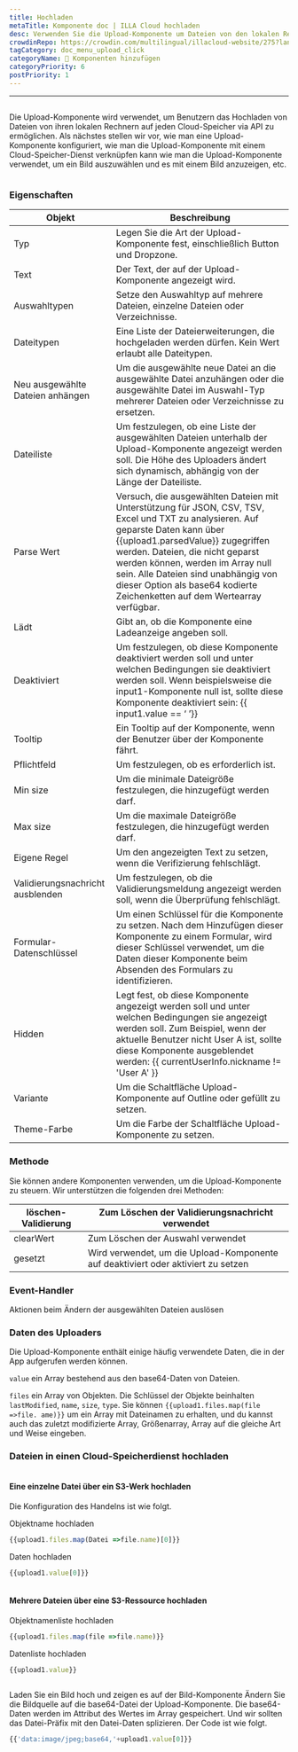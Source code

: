```yaml
---
title: Hochladen
metaTitle: Komponente doc | ILLA Cloud hochladen
desc: Verwenden Sie die Upload-Komponente um Dateien von den lokalen Rechnern auf jeden Cloud-Speicher hochzuladen
crowdinRepo: https://crowdin.com/multilingual/illacloud-website/275?languages=de&filter=basic&value=0
tagCategory: doc_menu_upload_click
categoryName: 🧬 Komponenten hinzufügen
categoryPriority: 6
postPriority: 1
---
```


* * *

## <h2 hidden>Hochladen</h2>

Die Upload-Komponente wird verwendet, um Benutzern das Hochladen von Dateien von ihren lokalen Rechnern auf jeden Cloud-Speicher via API zu ermöglichen. Als nächstes stellen wir vor, wie man eine Upload-Komponente konfiguriert, wie man die Upload-Komponente mit einem Cloud-Speicher-Dienst verknüpfen kann wie man die Upload-Komponente verwendet, um ein Bild auszuwählen und es mit einem Bild anzuzeigen, etc.

<img src='https://cdn.illacloud.com/official-website/img/docs/upload1.png' alt="" />

### Eigenschaften

| Objekt                           | Beschreibung                                                                                                                                                                                                                                                                                                                                                       |
| -------------------------------- | ------------------------------------------------------------------------------------------------------------------------------------------------------------------------------------------------------------------------------------------------------------------------------------------------------------------------------------------------------------------ |
| Typ                              | Legen Sie die Art der Upload-Komponente fest, einschließlich Button und Dropzone.                                                                                                                                                                                                                                                                                  |
| Text                             | Der Text, der auf der Upload-Komponente angezeigt wird.                                                                                                                                                                                                                                                                                                            |
| Auswahltypen                     | Setze den Auswahltyp auf mehrere Dateien, einzelne Dateien oder Verzeichnisse.                                                                                                                                                                                                                                                                                     |
| Dateitypen                       | Eine Liste der Dateierweiterungen, die hochgeladen werden dürfen. Kein Wert erlaubt alle Dateitypen.                                                                                                                                                                                                                                                               |
| Neu ausgewählte Dateien anhängen | Um die ausgewählte neue Datei an die ausgewählte Datei anzuhängen oder die ausgewählte Datei im Auswahl-Typ mehrerer Dateien oder Verzeichnisse zu ersetzen.                                                                                                                                                                                                       |
| Dateiliste                       | Um festzulegen, ob eine Liste der ausgewählten Dateien unterhalb der Upload-Komponente angezeigt werden soll. Die Höhe des Uploaders ändert sich dynamisch, abhängig von der Länge der Dateiliste.                                                                                                                                                                 |
| Parse Wert                       | Versuch, die ausgewählten Dateien mit Unterstützung für JSON, CSV, TSV, Excel und TXT zu analysieren. Auf geparste Daten kann über {{upload1.parsedValue}} zugegriffen werden. Dateien, die nicht geparst werden können, werden im Array null sein. Alle Dateien sind unabhängig von dieser Option als base64 kodierte Zeichenketten auf dem Wertearray verfügbar. |
| Lädt                             | Gibt an, ob die Komponente eine Ladeanzeige angeben soll.                                                                                                                                                                                                                                                                                                          |
| Deaktiviert                      | Um festzulegen, ob diese Komponente deaktiviert werden soll und unter welchen Bedingungen sie deaktiviert werden soll. Wenn beispielsweise die input1-Komponente null ist, sollte diese Komponente deaktiviert sein: {{ input1.value == ‘ ’}}                                                                                                                      |
| Tooltip                          | Ein Tooltip auf der Komponente, wenn der Benutzer über der Komponente fährt.                                                                                                                                                                                                                                                                                       |
| Pflichtfeld                      | Um festzulegen, ob es erforderlich ist.                                                                                                                                                                                                                                                                                                                            |
| Min size                         | Um die minimale Dateigröße festzulegen, die hinzugefügt werden darf.                                                                                                                                                                                                                                                                                               |
| Max size                         | Um die maximale Dateigröße festzulegen, die hinzugefügt werden darf.                                                                                                                                                                                                                                                                                               |
| Eigene Regel                     | Um den angezeigten Text zu setzen, wenn die Verifizierung fehlschlägt.                                                                                                                                                                                                                                                                                             |
| Validierungsnachricht ausblenden | Um festzulegen, ob die Validierungsmeldung angezeigt werden soll, wenn die Überprüfung fehlschlägt.                                                                                                                                                                                                                                                                |
| Formular-Datenschlüssel          | Um einen Schlüssel für die Komponente zu setzen. Nach dem Hinzufügen dieser Komponente zu einem Formular, wird dieser Schlüssel verwendet, um die Daten dieser Komponente beim Absenden des Formulars zu identifizieren.                                                                                                                                           |
| Hidden                           | Legt fest, ob diese Komponente angezeigt werden soll und unter welchen Bedingungen sie angezeigt werden soll. Zum Beispiel, wenn der aktuelle Benutzer nicht User A ist, sollte diese Komponente ausgeblendet werden: {{ currentUserInfo.nickname != 'User A' }}                                                                                                   |
| Variante                         | Um die Schaltfläche Upload-Komponente auf Outline oder gefüllt zu setzen.                                                                                                                                                                                                                                                                                          |
| Theme-Farbe                      | Um die Farbe der Schaltfläche Upload-Komponente zu setzen.                                                                                                                                                                                                                                                                                                         |

### Methode

Sie können andere Komponenten verwenden, um die Upload-Komponente zu steuern. Wir unterstützen die folgenden drei Methoden:

| löschen-Validierung | Zum Löschen der Validierungsnachricht verwendet                                   |
| ------------------- | --------------------------------------------------------------------------------- |
| clearWert           | Zum Löschen der Auswahl verwendet                                                 |
| gesetzt             | Wird verwendet, um die Upload-Komponente auf deaktiviert oder aktiviert zu setzen |

### Event-Handler

Aktionen beim Ändern der ausgewählten Dateien auslösen

### Daten des Uploaders

Die Upload-Komponente enthält einige häufig verwendete Daten, die in der App aufgerufen werden können.

`value` ein Array bestehend aus den base64-Daten von Dateien. 

`files` ein Array von Objekten. Die Schlüssel der Objekte beinhalten `lastModified`, `name`, `size`, `type`. Sie können `{{upload1.files.map(file =>file. ame)}}` um ein Array mit Dateinamen zu erhalten, und du kannst auch das zuletzt modifizierte Array, Größenarray, Array auf die gleiche Art und Weise eingeben. 

### Dateien in einen Cloud-Speicherdienst hochladen

<img src='https://cdn.illacloud.com/official-website/img/docs/upload2.gif' alt="" />

#### Eine einzelne Datei über ein S3-Werk hochladen

Die Konfiguration des Handelns ist wie folgt. 

Objektname hochladen

```jsx
{{upload1.files.map(Datei =>file.name)[0]}}
```

Daten hochladen

```jsx
{{upload1.value[0]}}
```

<img src='https://cdn.illacloud.com/official-website/img/docs/upload3.png' alt="" />

#### Mehrere Dateien über eine S3-Ressource hochladen

Objektnamenliste hochladen

```jsx
{{upload1.files.map(file =>file.name)}}
```

Datenliste hochladen

```jsx
{{upload1.value}}
```

<img src='https://cdn.illacloud.com/official-website/img/docs/upload4.png' alt="" />

Laden Sie ein Bild hoch und zeigen es auf der Bild-Komponente
Ändern Sie die Bildquelle auf die base64-Datei der Upload-Komponente. Die base64-Daten werden im Attribut des Wertes im Array gespeichert. Und wir sollten das Datei-Präfix mit den Datei-Daten splizieren. Der Code ist wie folgt. 

```jsx
{{'data:image/jpeg;base64,'+upload1.value[0]}}
```

<img src='https://cdn.illacloud.com/official-website/img/docs/upload5.gif' alt="" />
